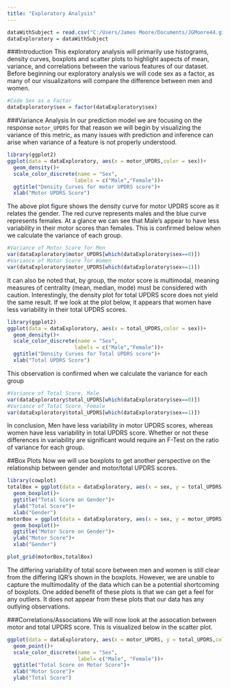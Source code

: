 ```yaml
---
title: "Exploratory Analysis"
---
```


```r
dataWithSubject = read.csv("C:/Users/James Moore/Documents/JGMoore44.github.io/files/parkinsons_updrs.data")
dataExploratory = dataWithSubject
```

###Introduction
This exploratory analysis will primarily use histograms, density curves, boxplots and scatter plots to highlight aspects of mean, variance, and correlations between the various features of our dataset. Before beginning our exploratory analysis we will code sex as a factor, as many of our visualizaitons will compare the difference between men and women.
```r
#Code Sex as a Factor
dataExploratory$sex = factor(dataExploratory$sex)
```

###Variance Analysis
In our prediction model we are focusing on the response `motor_UPDRS` for that reason we will begin by visualizing the variance of this metric, as many issues with prediction and inference can arise when variance of a feature is not properly understood.

```r
library(ggplot2)
ggplot(data = dataExploratory, aes(x = motor_UPDRS,color = sex))+
  geom_density()+
  scale_color_discrete(name = "Sex",
                      labels = c("Male","Female"))+
  ggtitle("Density Curves for motor UPDRS score")+
  xlab("Motor UPDRS Score")
```

The above plot figure shows the density curve for motor UPDRS score as it relates the gender. The red curve represents males and the blue curve represents females. At a glance we can see that Male's appear to have less variability in their motor scores than females. This is confirmed below when we calculate the variance of each group.

```r
#Variance of Motor Score for Men
var(dataExploratory$motor_UPDRS[which(dataExploratory$sex==0)])
#Variance of Motor Score for Women
var(dataExploratory$motor_UPDRS[which(dataExploratory$sex==1)])
```

It can also be noted that, by group, the motor score is multimodal, meaning measures of centrality (mean, median, mode) must be considered with caution. Interestingly, the density plot for total UPDRS score does not yield the same result. If we look at the plot below, it appears that women have less variability in their total UPDRS scores.

```r
library(ggplot2)
ggplot(data = dataExploratory, aes(x = total_UPDRS,color = sex))+
  geom_density()+
  scale_color_discrete(name = "Sex",
                      labels = c("Male","Female"))+
  ggtitle("Density Curves for Total UPDRS score")+
  xlab("Total UPDRS Score")
```

This observation is confirmed when we calculate the variance for each group
```r
#Variance of Total Score, Male
var(dataExploratory$total_UPDRS[which(dataExploratory$sex==0)])
#Variance of Total Score, Female
var(dataExploratory$total_UPDRS[which(dataExploratory$sex==1)])
```

In conclusion, Men have less variability in motor UPDRS scores, whereas women have less variability in total UPDRS score. Whether or not these differences in variability are significant would require an F-Test on the ratio of variance for each group.

##Box Plots
Now we will use boxplots to get another perspective on the relationship between gender and motor/total UPDRS scores.

```r
library(cowplot)
totalBox = ggplot(data = dataExploratory, aes(x = sex, y = total_UPDRS))+
  geom_boxplot()+
  ggtitle("Total Score on Gender")+
  ylab("Total Score")+
  xlab("Gender")
motorBox = ggplot(data = dataExploratory, aes(x = sex, y = motor_UPDRS))+
  geom_boxplot()+
  ggtitle("Motor Score on Gender")+
  ylab("Motor Score")+
  xlab("Gender")

plot_grid(motorBox,totalBox)
```

The differing variability of total score between men and women is still clear from the differing IQR's shown in the boxplots. However, we are unable to capture the multimodality of the data which can be a potential shortcoming of boxplots. One added benefit of these plots is that we can get a feel for any outliers. It does not appear from these plots that our data has any outlying observations.

###Correlations/Associations
We will now look at the assocation between motor and total UPDRS score. This is visualized below in the scatter plot.

```r
ggplot(data = dataExploratory, aes(x = motor_UPDRS, y = total_UPDRS,color = sex))+
  geom_point()+
  scale_color_discrete(name = "Sex",
                       label= c("Male", "Female"))+
  ggtitle("Total Score on Motor Score")+
  xlab("Motor Score")+
  ylab("Total Score")
```